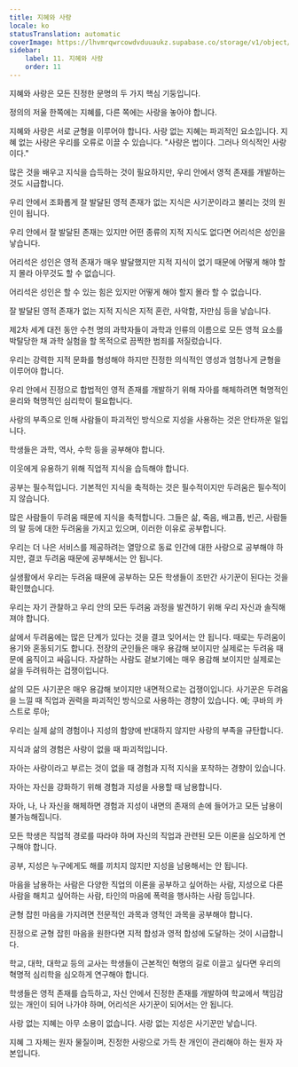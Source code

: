 ```yaml
---
title: 지혜와 사랑
locale: ko
statusTranslation: automatic
coverImage: https://lhvmrqwrcowdvduuaukz.supabase.co/storage/v1/object/public/strapi-uploads/small_cover-educacion-fundamental.webp-2d51a7828a2b1309555be27f7e2a61a0.webp
sidebar:
    label: 11. 지혜와 사랑
    order: 11
---
```

지혜와 사랑은 모든 진정한 문명의 두 가지 핵심 기둥입니다.

정의의 저울 한쪽에는 지혜를, 다른 쪽에는 사랑을 놓아야 합니다.

지혜와 사랑은 서로 균형을 이루어야 합니다. 사랑 없는 지혜는 파괴적인 요소입니다. 지혜 없는 사랑은 우리를 오류로 이끌 수 있습니다. "사랑은 법이다. 그러나 의식적인 사랑이다."

많은 것을 배우고 지식을 습득하는 것이 필요하지만, 우리 안에서 영적 존재를 개발하는 것도 시급합니다.

우리 안에서 조화롭게 잘 발달된 영적 존재가 없는 지식은 사기꾼이라고 불리는 것의 원인이 됩니다.

우리 안에서 잘 발달된 존재는 있지만 어떤 종류의 지적 지식도 없다면 어리석은 성인을 낳습니다.

어리석은 성인은 영적 존재가 매우 발달했지만 지적 지식이 없기 때문에 어떻게 해야 할지 몰라 아무것도 할 수 없습니다.

어리석은 성인은 할 수 있는 힘은 있지만 어떻게 해야 할지 몰라 할 수 없습니다.

잘 발달된 영적 존재가 없는 지적 지식은 지적 혼란, 사악함, 자만심 등을 낳습니다.

제2차 세계 대전 동안 수천 명의 과학자들이 과학과 인류의 이름으로 모든 영적 요소를 박탈당한 채 과학 실험을 할 목적으로 끔찍한 범죄를 저질렀습니다.

우리는 강력한 지적 문화를 형성해야 하지만 진정한 의식적인 영성과 엄청나게 균형을 이루어야 합니다.

우리 안에서 진정으로 합법적인 영적 존재를 개발하기 위해 자아를 해체하려면 혁명적인 윤리와 혁명적인 심리학이 필요합니다.

사랑의 부족으로 인해 사람들이 파괴적인 방식으로 지성을 사용하는 것은 안타까운 일입니다.

학생들은 과학, 역사, 수학 등을 공부해야 합니다.

이웃에게 유용하기 위해 직업적 지식을 습득해야 합니다.

공부는 필수적입니다. 기본적인 지식을 축적하는 것은 필수적이지만 두려움은 필수적이지 않습니다.

많은 사람들이 두려움 때문에 지식을 축적합니다. 그들은 삶, 죽음, 배고픔, 빈곤, 사람들의 말 등에 대한 두려움을 가지고 있으며, 이러한 이유로 공부합니다.

우리는 더 나은 서비스를 제공하려는 열망으로 동료 인간에 대한 사랑으로 공부해야 하지만, 결코 두려움 때문에 공부해서는 안 됩니다.

실생활에서 우리는 두려움 때문에 공부하는 모든 학생들이 조만간 사기꾼이 된다는 것을 확인했습니다.

우리는 자기 관찰하고 우리 안의 모든 두려움 과정을 발견하기 위해 우리 자신과 솔직해져야 합니다.

삶에서 두려움에는 많은 단계가 있다는 것을 결코 잊어서는 안 됩니다. 때로는 두려움이 용기와 혼동되기도 합니다. 전장의 군인들은 매우 용감해 보이지만 실제로는 두려움 때문에 움직이고 싸웁니다. 자살하는 사람도 겉보기에는 매우 용감해 보이지만 실제로는 삶을 두려워하는 겁쟁이입니다.

삶의 모든 사기꾼은 매우 용감해 보이지만 내면적으로는 겁쟁이입니다. 사기꾼은 두려움을 느낄 때 직업과 권력을 파괴적인 방식으로 사용하는 경향이 있습니다. 예; 쿠바의 카스트로 루아;

우리는 실제 삶의 경험이나 지성의 함양에 반대하지 않지만 사랑의 부족을 규탄합니다.

지식과 삶의 경험은 사랑이 없을 때 파괴적입니다.

자아는 사랑이라고 부르는 것이 없을 때 경험과 지적 지식을 포착하는 경향이 있습니다.

자아는 자신을 강화하기 위해 경험과 지성을 사용할 때 남용합니다.

자아, 나, 나 자신을 해체하면 경험과 지성이 내면의 존재의 손에 들어가고 모든 남용이 불가능해집니다.

모든 학생은 직업적 경로를 따라야 하며 자신의 직업과 관련된 모든 이론을 심오하게 연구해야 합니다.

공부, 지성은 누구에게도 해를 끼치지 않지만 지성을 남용해서는 안 됩니다.

마음을 남용하는 사람은 다양한 직업의 이론을 공부하고 싶어하는 사람, 지성으로 다른 사람을 해치고 싶어하는 사람, 타인의 마음에 폭력을 행사하는 사람 등입니다.

균형 잡힌 마음을 가지려면 전문적인 과목과 영적인 과목을 공부해야 합니다.

진정으로 균형 잡힌 마음을 원한다면 지적 합성과 영적 합성에 도달하는 것이 시급합니다.

학교, 대학, 대학교 등의 교사는 학생들이 근본적인 혁명의 길로 이끌고 싶다면 우리의 혁명적 심리학을 심오하게 연구해야 합니다.

학생들은 영적 존재를 습득하고, 자신 안에서 진정한 존재를 개발하여 학교에서 책임감 있는 개인이 되어 나가야 하며, 어리석은 사기꾼이 되어서는 안 됩니다.

사랑 없는 지혜는 아무 소용이 없습니다. 사랑 없는 지성은 사기꾼만 낳습니다.

지혜 그 자체는 원자 물질이며, 진정한 사랑으로 가득 찬 개인이 관리해야 하는 원자 자본입니다.

